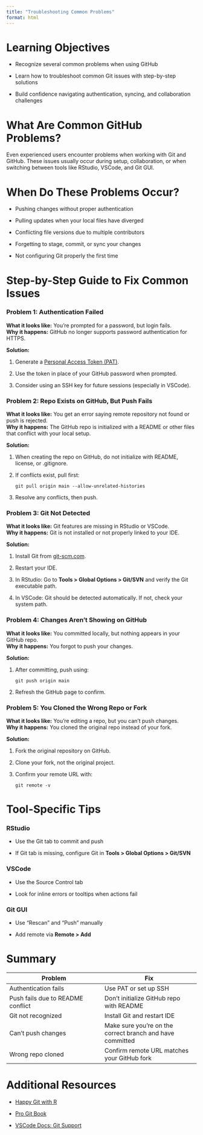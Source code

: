 ```yaml
---
title: "Troubleshooting Common Problems"
format: html
---
```


# Learning Objectives {.unnumbered}

-   Recognize several common problems when using GitHub

-   Learn how to troubleshoot common Git issues with step-by-step solutions

-   Build confidence navigating authentication, syncing, and collaboration challenges

# What Are Common GitHub Problems? {.unnumbered}

Even experienced users encounter problems when working with Git and GitHub. These issues usually occur during setup, collaboration, or when switching between tools like RStudio, VSCode, and Git GUI.

# When Do These Problems Occur? {.unnumbered}

-   Pushing changes without proper authentication

-   Pulling updates when your local files have diverged

-   Conflicting file versions due to multiple contributors

-   Forgetting to stage, commit, or sync your changes

-   Not configuring Git properly the first time

# Step-by-Step Guide to Fix Common Issues {.unnumbered}

### Problem 1: Authentication Failed {.unnumbered}

**What it looks like:** You’re prompted for a password, but login fails.\
**Why it happens:** GitHub no longer supports password authentication for HTTPS.

**Solution:**

1.  Generate a [Personal Access Token (PAT)](https://github.com/settings/tokens).

2.  Use the token in place of your GitHub password when prompted.

3.  Consider using an SSH key for future sessions (especially in VSCode).

### Problem 2: Repo Exists on GitHub, But Push Fails {.unnumbered}

**What it looks like:** You get an error saying remote repository not found or push is rejected.\
**Why it happens:** The GitHub repo is initialized with a README or other files that conflict with your local setup.

**Solution:**

1.  When creating the repo on GitHub, do not initialize with README, license, or .gitignore.

2.  If conflicts exist, pull first:

    ```         
    git pull origin main --allow-unrelated-histories
    ```

3.  Resolve any conflicts, then push.

### Problem 3: Git Not Detected {.unnumbered}

**What it looks like:** Git features are missing in RStudio or VSCode.\
**Why it happens:** Git is not installed or not properly linked to your IDE.

**Solution:**

1.  Install Git from [git-scm.com](https://git-scm.com).

2.  Restart your IDE.

3.  In RStudio: Go to **Tools \> Global Options \> Git/SVN** and verify the Git executable path.

4.  In VSCode: Git should be detected automatically. If not, check your system path.

### Problem 4: Changes Aren’t Showing on GitHub {.unnumbered}

**What it looks like:** You committed locally, but nothing appears in your GitHub repo.\
**Why it happens:** You forgot to push your changes.

**Solution:**

1.  After committing, push using:

    ```         
    git push origin main
    ```

2.  Refresh the GitHub page to confirm.

### Problem 5: You Cloned the Wrong Repo or Fork {.unnumbered}

**What it looks like:** You're editing a repo, but you can't push changes.\
**Why it happens:** You cloned the original repo instead of your fork.

**Solution:**

1.  Fork the original repository on GitHub.

2.  Clone your fork, not the original project.

3.  Confirm your remote URL with:

    ```         
    git remote -v
    ```

# Tool-Specific Tips {.unnumbered}

### RStudio {.unnumbered}

-   Use the Git tab to commit and push

-   If Git tab is missing, configure Git in **Tools \> Global Options \> Git/SVN**

### VSCode {.unnumbered}

-   Use the Source Control tab

-   Look for inline errors or tooltips when actions fail

### Git GUI {.unnumbered}

-   Use “Rescan” and “Push” manually

-   Add remote via **Remote \> Add**

# Summary {.unnumbered}

| Problem | Fix |
|------------------------------------|------------------------------------|
| Authentication fails | Use PAT or set up SSH |
| Push fails due to README conflict | Don’t initialize GitHub repo with README |
| Git not recognized | Install Git and restart IDE |
| Can’t push changes | Make sure you're on the correct branch and have committed |
| Wrong repo cloned | Confirm remote URL matches your GitHub fork |

# Additional Resources {.unnumbered}

-   [Happy Git with R](https://happygitwithr.com/)

-   [Pro Git Book](https://git-scm.com/book/en/v2)

-   [VSCode Docs: Git Support](https://code.visualstudio.com/docs/editor/versioncontrol)
